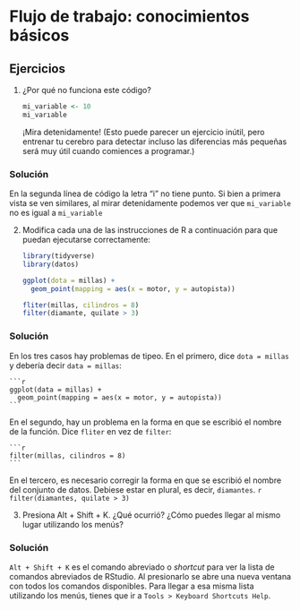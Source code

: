 # Flujo de trabajo: conocimientos básicos


## Ejercicios

1.  ¿Por qué no funciona este código?

    ```r
    mi_variable <- 10
    mi_varıable
    ```
    
    ¡Mira detenidamente! (Esto puede parecer un ejercicio inútil, pero entrenar tu cerebro para detectar incluso las diferencias más pequeñas será muy útil cuando comiences a programar.)
    
<div class="solucion">
<h3>Solución</h3>

En la segunda línea de código la letra "i" no tiene punto. Si bien a primera vista se ven similares, al mirar detenidamente podemos ver que `mi_variable` no es igual a `mi_variable`

</div>
    
2.  Modifica cada una de las instrucciones de R a continuación para que puedan ejecutarse correctamente:

    ```r
    library(tidyverse)
    library(datos)

    ggplot(dota = millas) + 
      geom_point(mapping = aes(x = motor, y = autopista))
    
    fliter(millas, cilindros = 8)
    filter(diamante, quilate > 3)
    ```
    
<div class="solucion">
<h3>Solución</h3>

En los tres casos hay problemas de tipeo. En el primero, dice `dota = millas` y debería decir `data = millas`:

    ```r
    ggplot(data = millas) + 
      geom_point(mapping = aes(x = motor, y = autopista))
    ```


En el segundo, hay un problema en la forma en que se escribió el nombre de la función. Dice `fliter` en vez de `filter`:

    ```r
    filter(millas, cilindros = 8)
    ```


En el tercero, es necesario corregir la forma en que se escribió el nombre del conjunto de datos. Debiese estar en plural, es decir, `diamantes`.
    ```r
    filter(diamantes, quilate > 3)
    ```


</div>

3.  Presiona Alt + Shift + K. ¿Qué ocurrió? ¿Cómo puedes llegar al mismo lugar utilizando los menús?

<div class="solucion">
<h3>Solución</h3>

`Alt + Shift + K` es el comando abreviado o _shortcut_ para ver la lista de comandos abreviados de RStudio. Al presionarlo se abre una nueva ventana con todos los comandos disponibles. 
Para llegar a esa misma lista utilizando los menús, tienes que ir a `Tools > Keyboard Shortcuts Help`.

</div>
